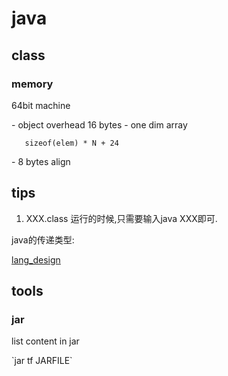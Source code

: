 = java =

== class ==
=== memory ===
64bit machine

- object overhead 16 bytes
- one dim array
    sizeof(elem) * N + 24
- 8 bytes align
== tips ==
# XXX.class 运行的时候,只需要输入java XXX即可.

java的传递类型:

[[lang_design]]

== tools ==
=== jar ===
list content in jar

`jar tf JARFILE`
